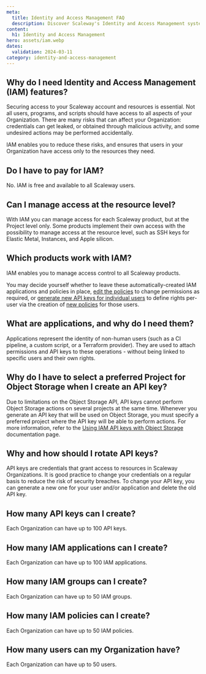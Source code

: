 ```yaml
---
meta:
  title: Identity and Access Management FAQ
  description: Discover Scaleway's Identity and Access Management system.
content:
  h1: Identity and Access Management
hero: assets/iam.webp
dates:
  validation: 2024-03-11
category: identity-and-access-management
---
```


## Why do I need Identity and Access Management (IAM) features?
Securing access to your Scaleway account and resources is essential. Not all users, programs, and scripts should have access to all aspects of your Organization. There are many risks that can affect your Organization: credentials can get leaked, or obtained through malicious activity, and some undesired actions may be performed accidentally.

IAM enables you to reduce these risks, and ensures that users in your Organization have access only to the resources they need.

## Do I have to pay for IAM?
No. IAM is free and available to all Scaleway users.

## Can I manage access at the resource level?
With IAM you can manage access for each Scaleway product, but at the Project level only. Some products implement their own access with the possibility to manage access at the resource level, such as SSH keys for Elastic Metal, Instances, and Apple silicon.

## Which products work with IAM?
IAM enables you to manage access control to all Scaleway products.

You may decide yourself whether to leave these automatically-created IAM applications and policies in place, [edit the policies](/identity-and-access-management/iam/how-to/manage-policies/) to change permissions as required, or [generate new API keys for individual users](/identity-and-access-management/iam/how-to/create-api-keys/) to define rights per-user via the creation of [new policies](/identity-and-access-management/iam/how-to/create-policy/) for those users.

## What are applications, and why do I need them?
Applications represent the identity of non-human users (such as a CI pipeline, a custom script, or a Terraform provider). They are used to attach permissions and API keys to these operations - without being linked to specific users and their own rights.

## Why do I have to select a preferred Project for Object Storage when I create an API key?
Due to limitations on the Object Storage API, API keys cannot perform Object Storage actions on several projects at the same time. Whenever you generate an API key that will be used on Object Storage, you must specify a preferred project where the API key will be able to perform actions. For more information, refer to the [Using IAM API keys with Object Storage](/identity-and-access-management/iam/api-cli/using-api-key-object-storage/) documentation page.

## Why and how should I rotate API keys?
API keys are credentials that grant access to resources in Scaleway Organizations. It is good practice to change your credentials on a regular basis to reduce the risk of security breaches.
To change your API key, you can generate a new one for your user and/or application and delete the old API key.

## How many API keys can I create?
Each Organization can have up to 100 API keys.

## How many IAM applications can I create?
Each Organization can have up to 100 IAM applications.

## How many IAM groups can I create?
Each Organization can have up to 50 IAM groups.

## How many IAM policies can I create?
Each Organization can have up to 50 IAM policies.

## How many users can my Organization have?
Each Organization can have up to 50 users.